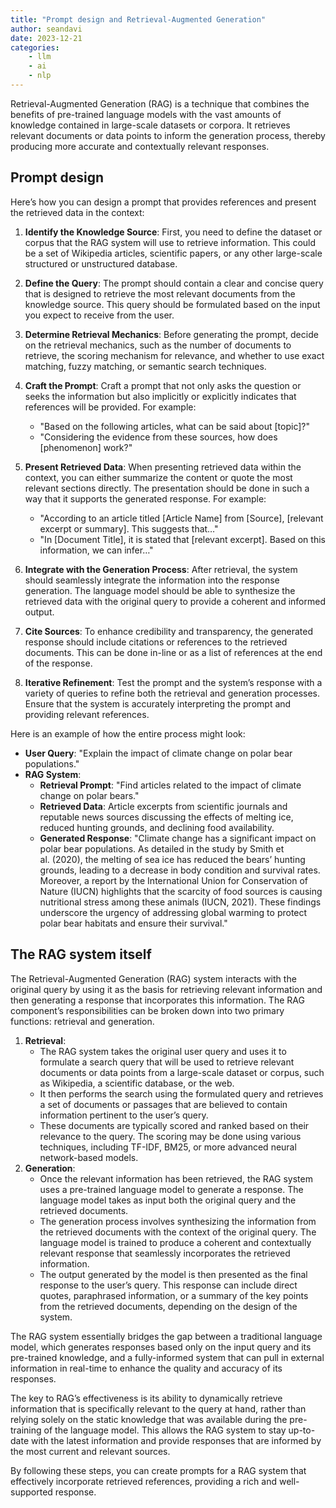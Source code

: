 ```yaml
---
title: "Prompt design and Retrieval-Augmented Generation"
author: seandavi
date: 2023-12-21
categories:
    - llm
    - ai
    - nlp
---
```


Retrieval-Augmented Generation (RAG) is a technique that combines the benefits of pre-trained language models with the vast amounts of knowledge contained in large-scale datasets or corpora. It retrieves relevant documents or data points to inform the generation process, thereby producing more accurate and contextually relevant responses.

## Prompt design

Here's how you can design a prompt that provides references and present the retrieved data in the context:

1. **Identify the Knowledge Source**:
   First, you need to define the dataset or corpus that the RAG system will use to retrieve information. This could be a set of Wikipedia articles, scientific papers, or any other large-scale structured or unstructured database.

2. **Define the Query**:
   The prompt should contain a clear and concise query that is designed to retrieve the most relevant documents from the knowledge source. This query should be formulated based on the input you expect to receive from the user.

3. **Determine Retrieval Mechanics**:
   Before generating the prompt, decide on the retrieval mechanics, such as the number of documents to retrieve, the scoring mechanism for relevance, and whether to use exact matching, fuzzy matching, or semantic search techniques.

4. **Craft the Prompt**:
   Craft a prompt that not only asks the question or seeks the information but also implicitly or explicitly indicates that references will be provided. For example:
   - \"Based on the following articles, what can be said about [topic]?\"
   - \"Considering the evidence from these sources, how does [phenomenon] work?\"

5. **Present Retrieved Data**:
   When presenting retrieved data within the context, you can either summarize the content or quote the most relevant sections directly. The presentation should be done in such a way that it supports the generated response. For example:
   - \"According to an article titled [Article Name] from [Source], [relevant excerpt or summary]. This suggests that...\"
   - \"In [Document Title], it is stated that [relevant excerpt]. Based on this information, we can infer...\"

6. **Integrate with the Generation Process**:
   After retrieval, the system should seamlessly integrate the information into the response generation. The language model should be able to synthesize the retrieved data with the original query to provide a coherent and informed output.

7. **Cite Sources**:
   To enhance credibility and transparency, the generated response should include citations or references to the retrieved documents. This can be done in-line or as a list of references at the end of the response.

8. **Iterative Refinement**:
   Test the prompt and the system's response with a variety of queries to refine both the retrieval and generation processes. Ensure that the system is accurately interpreting the prompt and providing relevant references.

Here is an example of how the entire process might look:

- **User Query**: \"Explain the impact of climate change on polar bear populations.\"
- **RAG System**:
  - **Retrieval Prompt**: \"Find articles related to the impact of climate change on polar bears.\"
  - **Retrieved Data**: Article excerpts from scientific journals and reputable news sources discussing the effects of melting ice, reduced hunting grounds, and declining food availability.
  - **Generated Response**:
    \"Climate change has a significant impact on polar bear populations. As detailed in the study by Smith et al. (2020), the melting of sea ice has reduced the bears' hunting grounds, leading to a decrease in body condition and survival rates. Moreover, a report by the International Union for Conservation of Nature (IUCN) highlights that the scarcity of food sources is causing nutritional stress among these animals (IUCN, 2021). These findings underscore the urgency of addressing global warming to protect polar bear habitats and ensure their survival.\"


## The RAG system itself

The Retrieval-Augmented Generation (RAG) system interacts with the original query by using it as the basis for retrieving relevant information and then generating a response that incorporates this information. The RAG component's responsibilities can be broken down into two primary functions: retrieval and generation.

1. **Retrieval**:
   - The RAG system takes the original user query and uses it to formulate a search query that will be used to retrieve relevant documents or data points from a large-scale dataset or corpus, such as Wikipedia, a scientific database, or the web.
   - It then performs the search using the formulated query and retrieves a set of documents or passages that are believed to contain information pertinent to the user's query.
   - These documents are typically scored and ranked based on their relevance to the query. The scoring may be done using various techniques, including TF-IDF, BM25, or more advanced neural network-based models.

2. **Generation**:
   - Once the relevant information has been retrieved, the RAG system uses a pre-trained language model to generate a response. The language model takes as input both the original query and the retrieved documents.
   - The generation process involves synthesizing the information from the retrieved documents with the context of the original query. The language model is trained to produce a coherent and contextually relevant response that seamlessly incorporates the retrieved information.
   - The output generated by the model is then presented as the final response to the user's query. This response can include direct quotes, paraphrased information, or a summary of the key points from the retrieved documents, depending on the design of the system.

The RAG system essentially bridges the gap between a traditional language model, which generates responses based only on the input query and its pre-trained knowledge, and a fully-informed system that can pull in external information in real-time to enhance the quality and accuracy of its responses.

The key to RAG's effectiveness is its ability to dynamically retrieve information that is specifically relevant to the query at hand, rather than relying solely on the static knowledge that was available during the pre-training of the language model. This allows the RAG system to stay up-to-date with the latest information and provide responses that are informed by the most current and relevant sources.

By following these steps, you can create prompts for a RAG system that effectively incorporate retrieved references, providing a rich and well-supported response.